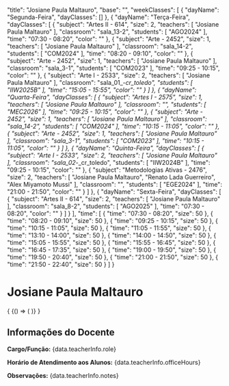 
  "title": "Josiane Paula Maltauro",
  "base": "",
  "weekClasses": [
    {
      "dayName": "Segunda-Feira",
      "dayClasses": []
    },
    {
      "dayName": "Terça-Feira",
      "dayClasses": [
        {
          "subject": "Artes II - 614",
          "size": 2,
          "teachers": [
            "Josiane Paula Maltauro"
          ],
          "classroom": "sala_13-2",
          "students": [
            "AGO2024"
          ],
          "time": "07:30 - 08:20",
          "color": ""
        },
        {
          "subject": "Arte - 2452",
          "size": 1,
          "teachers": [
            "Josiane Paula Maltauro"
          ],
          "classroom": "sala_14-2",
          "students": [
            "COM2024"
          ],
          "time": "08:20 - 09:10",
          "color": ""
        },
        {
          "subject": "Arte - 2452",
          "size": 1,
          "teachers": [
            "Josiane Paula Maltauro"
          ],
          "classroom": "sala_3-1",
          "students": [
            "COM2023"
          ],
          "time": "09:25 - 10:15",
          "color": ""
        },
        {
          "subject": "Arte I - 2533",
          "size": 2,
          "teachers": [
            "Josiane Paula Maltauro"
          ],
          "classroom": "sala_01_-_cr_toledo",
          "students": [
            "IIW2025B"
          ],
          "time": "15:05 - 15:55",
          "color": ""
        }
      ]
    },
    {
      "dayName": "Quarta-Feira",
      "dayClasses": [
        {
          "subject": "Artes I - 2575",
          "size": 1,
          "teachers": [
            "Josiane Paula Maltauro"
          ],
          "classroom": "",
          "students": [
            "MEC2026"
          ],
          "time": "09:25 - 10:15",
          "color": ""
        },
        {
          "subject": "Arte - 2452",
          "size": 1,
          "teachers": [
            "Josiane Paula Maltauro"
          ],
          "classroom": "sala_14-2",
          "students": [
            "COM2024"
          ],
          "time": "10:15 - 11:05",
          "color": ""
        },
        {
          "subject": "Arte - 2452",
          "size": 1,
          "teachers": [
            "Josiane Paula Maltauro"
          ],
          "classroom": "sala_3-1",
          "students": [
            "COM2023"
          ],
          "time": "10:15 - 11:05",
          "color": ""
        }
      ]
    },
    {
      "dayName": "Quinta-Feira",
      "dayClasses": [
        {
          "subject": "Arte I - 2533",
          "size": 2,
          "teachers": [
            "Josiane Paula Maltauro"
          ],
          "classroom": "sala_02_-_cr_toledo",
          "students": [
            "IIW2024B"
          ],
          "time": "09:25 - 10:15",
          "color": ""
        },
        {
          "subject": "Metodologias Ativas - 2476",
          "size": 2,
          "teachers": [
            "Josiane Paula Maltauro",
            "Renato Lada Guerreiro",
            "Alex Miyamoto Mussi"
          ],
          "classroom": "",
          "students": [
            "EGE2024"
          ],
          "time": "21:00 - 21:50",
          "color": ""
        }
      ]
    },
    {
      "dayName": "Sexta-Feira",
      "dayClasses": [
        {
          "subject": "Artes II - 614",
          "size": 2,
          "teachers": [
            "Josiane Paula Maltauro"
          ],
          "classroom": "sala_8-2",
          "students": [
            "AGO2025"
          ],
          "time": "07:30 - 08:20",
          "color": ""
        }
      ]
    }
  ],
  "time": [
    {
      "time": "07:30 - 08:20",
      "size": 50
    },
    {
      "time": "08:20 - 09:10",
      "size": 50
    },
    {
      "time": "09:25 - 10:15",
      "size": 50
    },
    {
      "time": "10:15 - 11:05",
      "size": 50
    },
    {
      "time": "11:05 - 11:55",
      "size": 50
    },
    {
      "time": "13:10 - 14:00",
      "size": 50
    },
    {
      "time": "14:00 - 14:50",
      "size": 50
    },
    {
      "time": "15:05 - 15:55",
      "size": 50
    },
    {
      "time": "15:55 - 16:45",
      "size": 50
    },
    {
      "time": "16:45 - 17:35",
      "size": 50
    },
    {
      "time": "19:00 - 19:50",
      "size": 50
    },
    {
      "time": "19:50 - 20:40",
      "size": 50
    },
    {
      "time": "21:00 - 21:50",
      "size": 50
    },
    {
      "time": "21:50 - 22:40",
      "size": 50
    }
  ]
}

# Josiane Paula Maltauro

<div>
  {
    <BrowserOnly>
      {() => (
        <Grid
          title={data.title}
          weekClasses={data.weekClasses}
          time={data.time}
        />
      )}
    </BrowserOnly>
  }
</div>

<div style={{
  border: '1px solid #ddd',
  borderRadius: '8px',
  padding: '16px',
  marginTop: '24px',
  backgroundColor: '#f9f9f9'
}}>
  <h2 style={{
    borderBottom: '2px solid #ccc',
    paddingBottom: '8px',
    marginBottom: '16px'
  }}>Informações do Docente</h2>
  <p><strong>Cargo/Função:</strong> {data.teacherInfo.role}</p>
  <p><strong>Horário de Atendimento aos Alunos:</strong> {data.teacherInfo.officeHours}</p>
  <p><strong>Observações:</strong> {data.teacherInfo.notes}</p>
</div>

